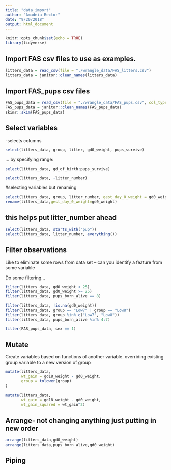 ```yaml
---
title: "data_import"
author: "Amadeia Rector"
date: "9/20/2018"
output: html_document
---
```


```r
knitr::opts_chunk$set(echo = TRUE)
library(tidyverse)
```

## Import FAS csv files to use as examples.
```r
litters_data = read_csv(file = "./wrangle_data/FAS_litters.csv")
litters_data = janitor::clean_names(litters_data)
```

## Import FAS_pups csv files
```r
FAS_pups_data = read_csv(file = "./wrangle_data/FAS_pups.csv", col_types = "ciiiii")
FAS_pups_data = janitor::clean_names(FAS_pups_data)
skimr::skim(FAS_pups_data)
```

## Select variables
-selects columns
```r
select(litters_data, group, litter, gd0_weight, pups_survive)
```
... by specifying range:

```r
select(litters_data, gd_of_birth:pups_survive)
```

```r
select(litters_data, -litter_number)
```

#selecting variables but renaming
```r
select(litters_data, group, litter_number, gest_day_0_weight = gd0_weight)
rename(litters_data,gest_day_0_weight=gd0_weight)
```

## this helps put litter_number ahead
```r
select(litters_data, starts_with("pup"))
select(litters_data, litter_number, everything())
```

## Filter observations
Like to eliminate some rows from data set -- can you identify a feature from some variable

Do some filtering...

```r
filter(litters_data, gd0_weight < 25)
filter(litters_data, gd0_weight >= 25)
filter(litters_data, pups_born_alive == 8)

filter(litters_data, !is.na(gd0_weight))
filter(litters_data, group == "Low7" | group == "Low8")
filter(litters_data, group %in% c("Low7", "Low8"))
filter(litters_data, pups_born_alive %in% 4:7)
```

```r
filter(FAS_pups_data, sex == 1)
```

## Mutate

Create variables based on functions of another variable. overriding existing group variable to a new version 
of group

```r
mutate(litters_data,
       wt_gain = gd18_weight - gd0_weight,
       group = tolower(group)
)
```

```r
mutate(litters_data,
       wt_gain = gd18_weight - gd0_weight,
       wt_gain_squared = wt_gain^2)
```

## Arrange- not changing anything just putting in new order
```r
arrange(litters_data,gd0_weight)
arrange(litters_data,pups_born_alive,gd0_weight)
```

## Piping


